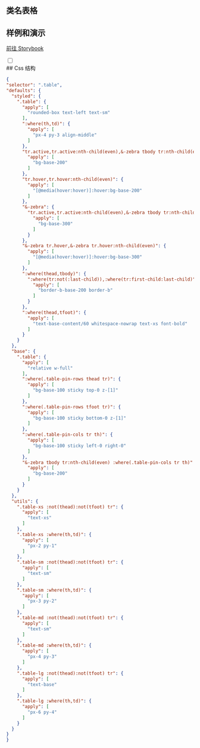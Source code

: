 
## 类名表格

<CssTable name="table" />

## 样例和演示

[前往 Storybook](https://story.ui.icebreaker.top/?path=/docs/data-display-table--docs)

<div className="collapse">
<input type="checkbox" /> 
<div class="collapse-title px-0">
## Css 结构
</div>
<div class="collapse-content"> 

```json
{
"selector": ".table",
"defaults": {
  "styled": {
    ".table": {
      "apply": [
        "rounded-box text-left text-sm"
      ],
      ":where(th,td)": {
        "apply": [
          "px-4 py-3 align-middle"
        ]
      },
      "tr.active,tr.active:nth-child(even),&-zebra tbody tr:nth-child(even)": {
        "apply": [
          "bg-base-200"
        ]
      },
      "tr.hover,tr.hover:nth-child(even)": {
        "apply": [
          "[@media(hover:hover)]:hover:bg-base-200"
        ]
      },
      "&-zebra": {
        "tr.active,tr.active:nth-child(even),&-zebra tbody tr:nth-child(even)": {
          "apply": [
            "bg-base-300"
          ]
        }
      },
      "&-zebra tr.hover,&-zebra tr.hover:nth-child(even)": {
        "apply": [
          "[@media(hover:hover)]:hover:bg-base-300"
        ]
      },
      ":where(thead,tbody)": {
        ":where(tr:not(:last-child)),:where(tr:first-child:last-child)": {
          "apply": [
            "border-b-base-200 border-b"
          ]
        }
      },
      ":where(thead,tfoot)": {
        "apply": [
          "text-base-content/60 whitespace-nowrap text-xs font-bold"
        ]
      }
    }
  },
  "base": {
    ".table": {
      "apply": [
        "relative w-full"
      ],
      ":where(.table-pin-rows thead tr)": {
        "apply": [
          "bg-base-100 sticky top-0 z-[1]"
        ]
      },
      ":where(.table-pin-rows tfoot tr)": {
        "apply": [
          "bg-base-100 sticky bottom-0 z-[1]"
        ]
      },
      ":where(.table-pin-cols tr th)": {
        "apply": [
          "bg-base-100 sticky left-0 right-0"
        ]
      },
      "&-zebra tbody tr:nth-child(even) :where(.table-pin-cols tr th)": {
        "apply": [
          "bg-base-200"
        ]
      }
    }
  },
  "utils": {
    ".table-xs :not(thead):not(tfoot) tr": {
      "apply": [
        "text-xs"
      ]
    },
    ".table-xs :where(th,td)": {
      "apply": [
        "px-2 py-1"
      ]
    },
    ".table-sm :not(thead):not(tfoot) tr": {
      "apply": [
        "text-sm"
      ]
    },
    ".table-sm :where(th,td)": {
      "apply": [
        "px-3 py-2"
      ]
    },
    ".table-md :not(thead):not(tfoot) tr": {
      "apply": [
        "text-sm"
      ]
    },
    ".table-md :where(th,td)": {
      "apply": [
        "px-4 py-3"
      ]
    },
    ".table-lg :not(thead):not(tfoot) tr": {
      "apply": [
        "text-base"
      ]
    },
    ".table-lg :where(th,td)": {
      "apply": [
        "px-6 py-4"
      ]
    }
  }
}
}
```

</div>
</div>